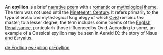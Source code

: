 An '''epyllion''' is a brief [[narrative]] [[poem]] with a [[romantic love|romantic]] or [[mythological]] [[theme]]. The term was not used until the [[Nineteenth Century]].  It refers primarily to the type of erotic and mythological long elegy of which [[Ovid]] remains the master; to a lesser degree, the term includes some poems of the [[English Renaissance]], particularly those influenced by Ovid.
According to some, an example of a Classical epyllion may be seen in Aeneid IX: the story of Nisus and Euryalus.

{{uncategorizedstub|November 2006}}

[[de:Epyllion]]
[[es:Epilion]]
[[pl:Epyllion]]


{{poetry-stub}}